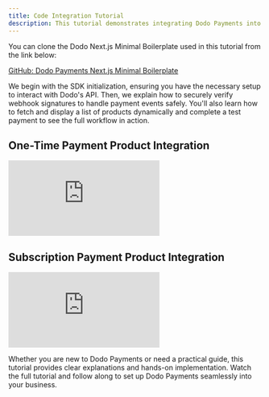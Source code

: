 ```yaml
---
title: Code Integration Tutorial
description: This tutorial demonstrates integrating Dodo Payments into a Next.js app using the Node.js SDK for One-Time and Subscription Products. It utilizes the Dodo Next.js Minimal Boilerplate and covers essential steps to get started efficiently.
---
```


You can clone the Dodo Next.js Minimal Boilerplate used in this tutorial from the link below:

[GitHub: Dodo Payments Next.js Minimal Boilerplate](https://github.com/dodopayments/dodo-nextjs-minimal-boilerplate)

We begin with the SDK initialization, ensuring you have the necessary setup to interact with Dodo's API. Then, we explain how to securely verify webhook signatures to handle payment events safely. You'll also learn how to fetch and display a list of products dynamically and complete a test payment to see the full workflow in action.

## One-Time Payment Product Integration

<iframe 
    className="w-full aspect-video rounded-md" 
    src="https://www.youtube.com/embed/3igzmVkVDbY"
    title="Setup Your Account | Dodo Payments"
    frameBorder="0"
    allow="accelerometer; autoplay; clipboard-write; encrypted-media; gyroscope; picture-in-picture"
    allowFullScreen
></iframe>

## Subscription Payment Product Integration

<iframe 
    className="w-full aspect-video rounded-md" 
    src="https://www.youtube.com/embed/rj62ral2rek"
    title="Setup Your Account | Dodo Payments"
    frameBorder="0"
    allow="accelerometer; autoplay; clipboard-write; encrypted-media; gyroscope; picture-in-picture"
    allowFullScreen
></iframe>




Whether you are new to Dodo Payments or need a practical guide, this tutorial provides clear explanations and hands-on implementation. Watch the full tutorial and follow along to set up Dodo Payments seamlessly into your business.